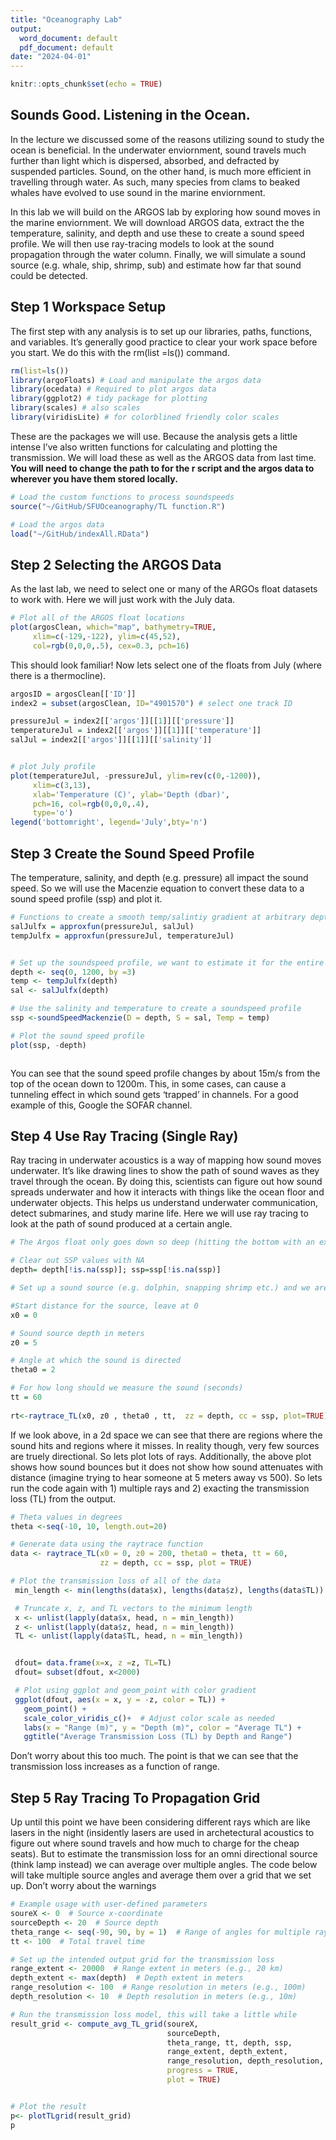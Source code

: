 ```yaml
---
title: "Oceanography Lab"
output:
  word_document: default
  pdf_document: default
date: "2024-04-01"
---
```


```r
knitr::opts_chunk$set(echo = TRUE)
```

## Sounds Good. Listening in the Ocean.

In the lecture we discussed some of the reasons utilizing sound to study the ocean is beneficial. In the underwater enviornment, sound travels much further than light which is dispersed, absorbed, and defracted by suspended particles. Sound, on the other hand, is much more efficient in travelling through water. As such, many species from clams to beaked whales have evolved to use sound in the marine enviornment.

In this lab we will build on the ARGOS lab by exploring how sound moves in the marine enviornment. We will download ARGOS data, extract the the temperature, salinity, and depth and use these to create a sound speed profile. We will then use ray-tracing models to look at the sound propagation through the water column. Finally, we will simulate a sound source (e.g. whale, ship, shrimp, sub) and estimate how far that sound could be detected.

## Step 1 Workspace Setup

The first step with any analysis is to set up our libraries, paths, functions, and variables. It's generally good practice to clear your work space before you start. We do this with the rm(list =ls()) command.

```r
rm(list=ls())
library(argoFloats) # Load and manipulate the argos data
library(ocedata) # Required to plot argos data
library(ggplot2) # tidy package for plotting
library(scales) # also scales
library(viridisLite) # for colorblined friendly color scales
```

These are the packages we will use. Because the analysis gets a little intense I've also written functions for calculating and plotting the transmission. We will load these as well as the ARGOS data from last time. **You will need to change the path to for the r script and the argos data to wherever you have them stored locally.**

```r
# Load the custom functions to process soundspeeds
source("~/GitHub/SFUOceanography/TL function.R")

# Load the argos data
load("~/GitHub/indexAll.RData")

```

## Step 2 Selecting the ARGOS Data

As the last lab, we need to select one or many of the ARGOs float datasets to work with. Here we will just work with the July data.

```r

# Plot all of the ARGOS float locations
plot(argosClean, which="map", bathymetry=TRUE,
     xlim=c(-129,-122), ylim=c(45,52),
     col=rgb(0,0,0,.5), cex=0.3, pch=16)


```

This should look familiar! Now lets select one of the floats from July (where there is a thermocline).

```r

argosID = argosClean[['ID']]
index2 = subset(argosClean, ID="4901570") # select one track ID

pressureJul = index2[['argos']][[1]][['pressure']]
temperatureJul = index2[['argos']][[1]][['temperature']]
salJul = index2[['argos']][[1]][['salinity']]


# plot July profile
plot(temperatureJul, -pressureJul, ylim=rev(c(0,-1200)),
     xlim=c(3,13),
     xlab='Temperature (C)', ylab='Depth (dbar)',
     pch=16, col=rgb(0,0,0,.4),
     type='o')
legend('bottomright', legend='July',bty='n')
```

## Step 3 Create the Sound Speed Profile

The temperature, salinity, and depth (e.g. pressure) all impact the sound speed. So we will use the Macenzie equation to convert these data to a sound speed profile (ssp) and plot it.

```r

# Functions to create a smooth temp/salintiy gradient at arbitrary depths.
salJulfx = approxfun(pressureJul, salJul)
tempJulfx = approxfun(pressureJul, temperatureJul)


# Set up the soundspeed profile, we want to estimate it for the entire depth at uniform intervals. This isn't required but it keeps things neat.
depth <- seq(0, 1200, by =3)
temp <- tempJulfx(depth)
sal <- salJulfx(depth)

# Use the salinity and temperature to create a soundspeed profile
ssp <-soundSpeedMackenzie(D = depth, S = sal, Temp = temp)

# Plot the sound speed profile
plot(ssp, -depth)



```

You can see that the sound speed profile changes by about 15m/s from the top of the ocean down to 1200m. This, in some cases, can cause a tunneling effect in which sound gets 'trapped' in channels. For a good example of this, Google the SOFAR channel.

## Step 4 Use Ray Tracing (Single Ray)

Ray tracing in underwater acoustics is a way of mapping how sound moves underwater. It's like drawing lines to show the path of sound waves as they travel through the ocean. By doing this, scientists can figure out how sound spreads underwater and how it interacts with things like the ocean floor and underwater objects. This helps us understand underwater communication, detect submarines, and study marine life. Here we will use ray tracing to look at the path of sound produced at a certain angle.

```r
# The Argos float only goes down so deep (hitting the bottom with an expensive bit of kit is ill advised). So lets populate the rest of the SSP with the value of the last observed soundspeed. This isn't perfect but it's a reasonable approximation

# Clear out SSP values with NA
depth= depth[!is.na(ssp)]; ssp=ssp[!is.na(ssp)]

# Set up a sound source (e.g. dolphin, snapping shrimp etc.) and we are going to pretend that the sound it produces travels in only one direction (theta). That sound will bounce off the surface and bottom moving away from the source.

#Start distance for the source, leave at 0
x0 = 0

# Sound source depth in meters
z0 = 5 

# Angle at which the sound is directed
theta0 = 2

# For how long should we measure the sound (seconds)
tt = 60
 
rt<-raytrace_TL(x0, z0 , theta0 , tt,  zz = depth, cc = ssp, plot=TRUE)

```

If we look above, in a 2d space we can see that there are regions where the sound hits and regions where it misses. In reality though, very few sources are truely directional. So lets plot lots of rays. Additionally, the above plot shows how sound bounces but it does not show how sound attenuates with distance (imagine trying to hear someone at 5 meters away vs 500). So lets run the code again with 1) multiple rays and 2) exacting the transmission loss (TL) from the output.

```r

# Theta values in degrees
theta <-seq(-10, 10, length.out=20)

# Generate data using the raytrace function
data <- raytrace_TL(x0 = 0, z0 = 200, theta0 = theta, tt = 60, 
                    zz = depth, cc = ssp, plot = TRUE)


```

```r

# Plot the transmission loss of all of the data
 min_length <- min(lengths(data$x), lengths(data$z), lengths(data$TL))

 # Truncate x, z, and TL vectors to the minimum length
 x <- unlist(lapply(data$x, head, n = min_length))
 z <- unlist(lapply(data$z, head, n = min_length))
 TL <- unlist(lapply(data$TL, head, n = min_length))


 dfout= data.frame(x=x, z =z, TL=TL)
 dfout= subset(dfout, x<2000)

 # Plot using ggplot and geom_point with color gradient
 ggplot(dfout, aes(x = x, y = -z, color = TL)) +
   geom_point() +
   scale_color_viridis_c()+  # Adjust color scale as needed
   labs(x = "Range (m)", y = "Depth (m)", color = "Average TL") +
   ggtitle("Average Transmission Loss (TL) by Depth and Range")

```

Don't worry about this too much. The point is that we can see that the transmission loss increases as a function of range.

## Step 5 Ray Tracing To Propagation Grid

Up until this point we have been considering different rays which are like lasers in the night (insidently lasers are used in archetectural acoustics to figure out where sound travels and how much to charge for the cheap seats). But to estimate the transmission loss for an omni directional source (think lamp instead) we can average over multiple angles. The code below will take multiple source angles and average them over a grid that we set up. Don't worry about the warnings

```r

# Example usage with user-defined parameters
soureX <- 0  # Source x-coordinate
sourceDepth <- 20  # Source depth
theta_range <- seq(-90, 90, by = 1)  # Range of angles for multiple rays
tt <- 100  # Total travel time

# Set up the intended output grid for the transmission loss
range_extent <- 20000  # Range extent in meters (e.g., 20 km)
depth_extent <- max(depth)  # Depth extent in meters
range_resolution <- 100  # Range resolution in meters (e.g., 100m)
depth_resolution <- 10  # Depth resolution in meters (e.g., 10m)

# Run the transmission loss model, this will take a little while
result_grid <- compute_avg_TL_grid(soureX, 
                                   sourceDepth, 
                                   theta_range, tt, depth, ssp,
                                   range_extent, depth_extent,
                                   range_resolution, depth_resolution,
                                   progress = TRUE,
                                   plot = TRUE)


# Plot the result
p<- plotTLgrid(result_grid)
p
```
